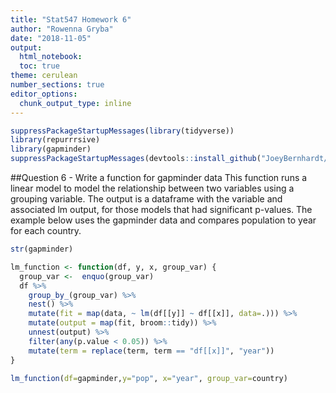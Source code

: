 ```yaml
---
title: "Stat547 Homework 6"
author: "Rowenna Gryba"
date: "2018-11-05"
output:
  html_notebook:
  toc: true
theme: cerulean
number_sections: true
editor_options: 
  chunk_output_type: inline
---
```

  
```r
suppressPackageStartupMessages(library(tidyverse))
library(repurrrsive)
library(gapminder)
suppressPackageStartupMessages(devtools::install_github("JoeyBernhardt/singer"))
```

##Question 6 - Write a function for gapminder data
This function runs a linear model to model the relationship between two variables using a grouping variable. The output is a dataframe with the variable and associated lm output, for those models that had significant p-values.
The example below uses the gapminder data and compares population to year for each country.

```r
str(gapminder)

lm_function <- function(df, y, x, group_var) {
  group_var <-  enquo(group_var)
  df %>%
    group_by_(group_var) %>%
    nest() %>%
    mutate(fit = map(data, ~ lm(df[[y]] ~ df[[x]], data=.))) %>%
    mutate(output = map(fit, broom::tidy)) %>%
    unnest(output) %>%
    filter(any(p.value < 0.05)) %>%
    mutate(term = replace(term, term == "df[[x]]", "year"))
}

lm_function(df=gapminder,y="pop", x="year", group_var=country)
```